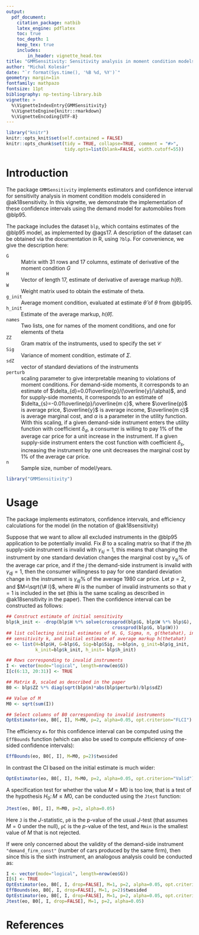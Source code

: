```yaml
---
output:
  pdf_document:
    citation_package: natbib
    latex_engine: pdflatex
    toc: true
    toc_depth: 1
    keep_tex: true
    includes:
        in_header: vignette_head.tex
title: "GMMSensitivity: Sensitivity analysis in moment condition models"
author: "Michal Kolesár"
date: "`r format(Sys.time(), '%B %d, %Y')`"
geometry: margin=1in
fontfamily: mathpazo
fontsize: 11pt
bibliography: np-testing-library.bib
vignette: >
  %\VignetteIndexEntry{GMMSensitivity}
  %\VignetteEngine{knitr::rmarkdown}
  %\VignetteEncoding{UTF-8}
---
```


<!-- Other pdf_document options: keep_tex: true -->



```r
library("knitr")
knitr::opts_knit$set(self.contained = FALSE)
knitr::opts_chunk$set(tidy = TRUE, collapse=TRUE, comment = "#>",
                      tidy.opts=list(blank=FALSE, width.cutoff=55))
```

# Introduction


The package `GMMSensitivity` implements estimators and confidence interval for
sensitivity analysis in moment condition models considered in @ak18sensitivity.
In this vignette, we demonstrate the implementation of these confidence
intervals using the demand model for automobiles from  @blp95.

The package includes the dataset `blp`, which contains estimates of the @blp95
 model, as implemented by @ags17. A description of the dataset can be obtained via the documentation in R, using `?blp`. For convenience, we give the description here:

`G`
: Matrix with 31 rows and 17 columns, estimate of derivative of the moment condition $G$

`H`
: Vector of length 17, estimate of derivative of average markup $h(\theta)$.

`W`
: Weight matrix used to obtain the estimate of theta.

`g_init`
: Average moment condition, evaluated at estimate $\hat{\theta}$ of $\theta$
 from @blp95.

`h_init`
: Estimate of the average markup, $h(\hat{\theta})$.

`names`
: Two lists, one for names of the moment conditions, and one for elements of theta

`ZZ`
: Gram matrix of the instruments, used to specify the set $\mathcal{C}$

`Sig`
: Variance of moment condition, estimate of $\Sigma$.

`sdZ`
: vector of standard deviations of the instruments

`perturb`
: scaling parameter to give interpretable meaning to violations of moment
 conditions. For demand-side moments, it corresponds to an estimate of
 $\delta_{d}=0.01\overline{p}/(\overline{y}/\alpha)$, and for supply-side
 moments, it corresponds to an estimate of
 $\delta_{s}=-0.01\overline{p}/\overline{m c}$, where $\overline{p}$ is average
 price, $\overline{y}$ is average income, $\overline{m c}$ is average marginal
 cost, and $\alpha$ is a parameter in the utility function. With this scaling,
 if a given demand-side instrument enters the utility function with coefficient
 $\delta_{d}$, a consumer is willing to pay 1\% of the average car price for a
 unit increase in the instrument. If a given supply-side instrument enters the
 cost function with coefficient $\delta_s$, increasing the instrument by one
 unit decreases the marginal cost by 1\% of the average car price.

`n`
: Sample size, number of model/years.


```r
library("GMMSensitivity")
```

# Usage

The package implements estimators, confidence intervals, and efficiency
calculations for the model (in the notation of @ak18sensitivity)
\begin{equation*}
g(\theta_{0})=c,\quad c=B\gamma,\quad \norm{\gamma}_{p}\leq M.
\end{equation*}

Suppose that we want to allow all excluded instruments in the @blp95 application
 to be potentially invalid. Fix $B$ to a scaling matrix so that if the $j$th
 supply-side instrument is invalid with $\gamma_{s j}=1$, this means that
 changing the instrument by one standard deviation changes the marginal cost by
 $\gamma_{s j}$\% of the average car price, and if the $j$ the demand-side
 instrument is invalid with $\gamma_{d j}=1$, then the consumer
 willingness to pay for one standard deviation change in the instrument
 is $\gamma_{d j}\%$ of the average 1980 car price. Let $p=2$, and $M=\sqrt{\# I}$,
 where $\#I$ is the number of invalid instruments so that $\gamma=1$ is included
 in the set (this is the same scaling as described in @ak18sensitivity in the
 paper). Then the confidence interval can be constructed as follows:

```r
## Construct estimate of initial sensitivity
blp$k_init <- -drop(blp$H %*% solve(crossprod(blp$G, blp$W %*% blp$G),
                                        crossprod(blp$G, blp$W)))
## list collecting initial estimates of H, G, Sigma, n, g(thetahat), initial
## sensitivity k, and initial estimate of average markup h(thetahat)
eo <- list(H=blp$H, G=blp$G, Sig=blp$Sig, n=blp$n, g_init=blp$g_init,
           k_init=blp$k_init, h_init= blp$h_init)

## Rows corresponding to invalid instruments
I <- vector(mode="logical", length=nrow(eo$G))
I[c(6:13, 20:31)] <- TRUE

## Matrix B, scaled as described in the paper
B0 <- blp$ZZ %*% diag(sqrt(blp$n)*abs(blp$perturb)/blp$sdZ)

## Value of M
M0 <- sqrt(sum(I))

## Select columns of B0 corresponding to invalid instruments
OptEstimator(eo, B0[, I], M=M0, p=2, alpha=0.05, opt.criterion="FLCI")
```

The efficiency $\kappa_{*}$ for this confidence interval can be computed using the
`EffBounds` function (which can also be used to compute efficiency of one-sided
confidence intervals):

```r
EffBounds(eo, B0[, I], M=M0, p=2)$twosided
```

In contrast the CI based on the initial estimate is much wider:
```r
OptEstimator(eo, B0[, I], M=M0, p=2, alpha=0.05, opt.criterion="Valid")
```

A specification test for whether the value $M=M0$ is too low, that is a test of
the hypothesis $H_0\colon M\leq M0$, can be conducted using the `Jtest`
function:

```r
Jtest(eo, B0[, I], M=M0, p=2, alpha=0.05)
```

Here `J` is the $J$-statistic, `p0` is the p-value of the usual $J$-test (that
assumes $M=0$ under the null), `pC` is the $p$-value of the test, and `Mmin` is
the smallest value of $M$ that is not rejected.

If were only concerned about the validity of the demand-side instrument
`"demand_firm_const"` (number of cars produced by the same firm), then since
this is the sixth instrument, an analogous analysis could be conducted as:

```r
I <- vector(mode="logical", length=nrow(eo$G))
I[6] <- TRUE
OptEstimator(eo, B0[, I, drop=FALSE], M=1, p=2, alpha=0.05, opt.criterion="FLCI")
EffBounds(eo, B0[, I, drop=FALSE], M=1, p=2)$twosided
OptEstimator(eo, B0[, I, drop=FALSE], M=1, p=2, alpha=0.05, opt.criterion="Valid")
Jtest(eo, B0[, I, drop=FALSE], M=1, p=2, alpha=0.05)
```

# References
